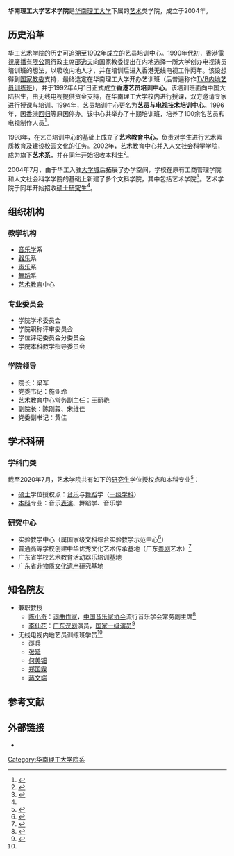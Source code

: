 {{Infobox University Department
 |名称 = 华南理工大学艺术学院
 |其他名称 = School of Arts,<br />South China University of Technology
 |徽标 = 
 |徽标说明 = 艺术学院院徽
 |教师 = 55人<small>（2020年）</small>
 |标志 = 
 |网址 = [http://www2.scut.edu.cn/art 学院官网]
 |坐标 = 
 |地址 = {{CHN}}[[广东省|广东省]][[广州市|广州市]][[天河区|天河区]][[华南理工大学|华南理工大学]][[华南理工大学大学城校区|大学城校区]]B11南
 |继续教育学生 = 
 |本科生 = 425人<small>（2020年）</small>
 |研究生 = 47人<small>（2020年）</small>
 |博士生 = 
 |学生 = 
 |院长 = 梁军
 |党委书记 = 施亚玲
 |下属 = 
 |类型 = [[學院|學院]]
 |建立时间 = 2004年7月
 |隶属 = [[华南理工大学|华南理工大学]]
 |脚注 = 
}}
'''华南理工大学艺术学院'''是[[华南理工大学|华南理工大学]]下属的[[艺术|艺术]]类学院，成立于2004年。

== 历史沿革 ==
华工艺术学院的历史可追溯至1992年成立的艺员培训中心。1990年代初，香港[[電視廣播有限公司|電視廣播有限公司]]行政主席[[邵逸夫|邵逸夫]]向国家教委提出在内地选择一所大学创办电视演员培训班的想法，以吸收内地人才，并在培训后进入香港无线电视工作两年。该设想得到[[中华人民共和国教育部|国家教委]]支持，最终选定在华南理工大学开办艺训班（后普遍称作[[無綫電視內地藝員訓練班|TVB内地艺员训练班]]），并于1992年4月1日正式成立'''香港艺员培训中心'''。该培训班面向中国大陆招生，由无线电视提供资金支持，在华南理工大学校内进行授课，双方邀请专家进行授课与培训。1994年，艺员培训中心更名为'''艺员与电视技术培训中心'''。1996年，因[[香港回歸|香港回归]]等原因停办。该中心共举办了十期培训班，培养了100余名艺员和电视制作人员<ref name="TVB">{{Cite web |title=广州高校人士忆邵逸夫：在高校培训艺人红极一时 |url=http://jingji.cntv.cn/2014/01/07/ARTI1389088142819607.shtml |accessdate=2020-01-19 |date=2014-01-07 |work=中新社 |via=央视网经济 |dead-url=no |archive-url=https://web.archive.org/web/20150418214422/http://jingji.cntv.cn/2014/01/07/ARTI1389088142819607.shtml |archive-date=2015-04-18 }}</ref>。

1998年，在艺员培训中心的基础上成立了'''艺术教育中心'''，负责对学生进行艺术素质教育及建设校园文化的任务。2002年，艺术教育中心并入人文社会科学学院，成为旗下'''艺术系'''，并在同年开始招收本科生<ref>{{Cite web |title=学院历史沿革-（三）人文社会科学学院 |url=http://www2.scut.edu.cn/sk/gaikuang.files/lishi4.htm |accessdate=2020-07-21 |work=华南理工大学人文社会科学学院 |archiveurl=https://web.archive.org/web/20040817064657/http://www2.scut.edu.cn/sk/gaikuang.files/lishi4.htm |archivedate=2004-08-17 |dead-url=yes }}</ref>。

2004年7月，由于华工入驻[[广州大学城|大学城]]后拓展了办学空间，学校在原有工商管理学院和人文社会科学学院的基础上新建了多个文科学院，其中包括艺术学院<ref>{{Cite web |title=在理工科沃土上开出娇艳的文科花朵 |url=https://news.scut.edu.cn/2016/1208/c73a35190/page.htm |accessdate=2020-04-10 |author=刘涛 |date=2016-12-08 |work=华南理工大学新闻网 |author2=许颖 |archive-date=2020-08-27 |archive-url=https://web.archive.org/web/20200827052314/https://news.scut.edu.cn/2016/1208/c73a35190/page.htm |dead-url=no }}</ref>。艺术学院于同年开始招收[[硕士|硕士]][[研究生|研究生]]<ref name="学院介绍" />。

== 组织机构 ==
{{col-begin}}{{col-3}}
=== 教学机构 ===
* [[音乐学|音乐学]]系
* [[器樂|器乐]]系
* [[聲樂|声乐]]系
* [[舞蹈|舞蹈]]系
* [[藝術教育|艺术教育]]中心
{{col-3}}
=== 专业委员会 ===
* 学院学术委员会
* 学院职称评审委员会
* 学位评定委员会分委员会
* 学院本科教学指导委员会
{{col-3}}
=== 学院领导 ===
* 院长：梁军
* 党委书记：施亚玲
* 艺术教育中心常务副主任：王丽艳
* 副院长：陈刚毅、宋维佳
* 党委副书记：黄佳
{{col-end}}

== 学术科研 ==
=== 学科门类 ===
截至2020年7月，艺术学院共有如下的[[研究生|研究生]]学位授权点和本科专业<ref name="学院介绍">{{Cite web |title=学院简介 |url=http://www2.scut.edu.cn/art/5750/list.htm |accessdate=2020-07-20 |work=华南理工大学艺术学院 |archive-url=https://web.archive.org/web/20191117023257/http://www2.scut.edu.cn/art/5750/list.htm |archive-date=2019-11-17 |dead-url=no }}</ref>：
* [[硕士|硕士]]学位授权点：[[音乐|音乐]]与[[舞蹈|舞蹈]]学（[[中华人民共和国学科分类|一级学科]]）
* [[本科教育|本科]]专业：音乐[[表演|表演]]、舞蹈学、音乐学

=== 研究中心 ===
* 实验教学中心（属国家级文科综合实验教学示范中心<ref>{{Cite web |title=教育部 财政部关于批准2009年度国家级实验教学示范中心建设单位的通知 |url=http://old.moe.gov.cn//publicfiles/business/htmlfiles/moe/s5661/201106/xxgk_120832.html |accessdate=2020-06-20 |date=2009-12-08 |publisher=中华人民共和国教育部 |archive-url=https://web.archive.org/web/20171202221336/http://old.moe.gov.cn//publicfiles/business/htmlfiles/moe/s5661/201106/xxgk_120832.html |archive-date=2017-12-02 |dead-url=no }}</ref>）
* 普通高等学校创建中华优秀文化艺术传承基地（广东[[粵劇|粤剧]]艺术）<ref>{{Cite web |title=教育部办公厅关于公布第一批全国普通高校中华优秀传统文化传承基地名单的通知 |url=http://www.moe.gov.cn/srcsite/A17/moe_794/moe_628/201812/t20181206_362552.html |accessdate=2020-07-21 |date=2018-11-29 |work=中华人民共和国教育部办公厅 |archive-url=https://web.archive.org/web/20200119115154/http://www.moe.gov.cn/srcsite/A17/moe_794/moe_628/201812/t20181206_362552.html |archive-date=2020-01-19 |dead-url=no }}</ref>
* 广东省学校艺术教育活动器乐培训基地
* 广东省[[非物质文化遗产|非物质文化遗产]]研究基地

== 知名院友 ==
* 兼职教授
** [[陈小奇|陈小奇]]：[[詞曲作家|词曲作家]]，[[中国音乐家协会|中国音乐家协会]]流行音乐学会常务副主席<ref>{{Cite news |url=http://news.sohu.com/20090522/n264103850.shtml |title=华南理工大学成立流行音乐研究所 |author=詹奕嘉 |date=2009-05-22 |work=新华网 |via=搜狐新闻 |accessdate=2020-07-21 |archive-date=2020-07-21 |archive-url=https://web.archive.org/web/20200721094721/http://news.sohu.com/20090522/n264103850.shtml |dead-url=no }}</ref>
** [[李仙花|李仙花]]：[[汉剧_(客家)|广东汉剧]]演员，[[一级演员|国家一级演员]]<ref>{{Cite news |url=http://news.sina.com.cn/o/2004-09-21/08293725114s.shtml |title=《白门柳》再登羊城舞台　李仙花受聘华工教授 |author=张燕驰 |date=2004-09-21 |work=南方日报 |via=新浪新闻 |accessdate=2020-07-21 |archive-date=2020-07-21 |archive-url=https://web.archive.org/web/20200721150319/http://news.sina.com.cn/o/2004-09-21/08293725114s.shtml |dead-url=no }}</ref>
* 无线电视内地艺员训练班学员<ref name="TVB" />
** [[邵兵|邵兵]]
** [[张延|张延]]
** [[何美钿|何美钿]]
** [[郑国霖|郑国霖]]
** [[蔣文端|蔣文端]]

== 参考文献 ==
{{reflist|25em}}

== 外部链接 ==
* {{official website}}

{{华南理工大学}}
[[Category:华南理工大学院系|Category:华南理工大学院系]]